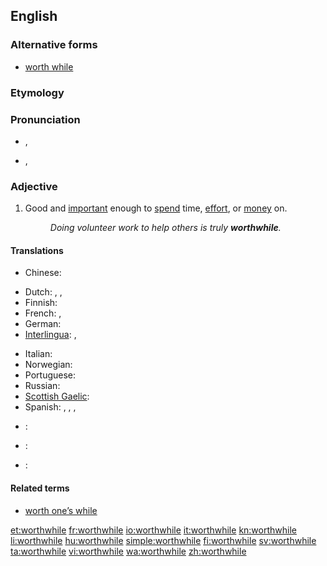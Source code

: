 ==English==

===Alternative forms===
* [[worth while]]

===Etymology===
{{compound|worth|while}}

===Pronunciation===
* {{a|UK|in accents with the [[wine-whine merger]]}} {{IPA|/wɜː(ɹ)θˈwaɪl/}}, {{SAMPA|/w3:(r)T"waIl/}}
* {{a|UK|in accents without the merger}} {{IPA|/wɜː(ɹ)θˈʍaɪl/}}, {{SAMPA|/w3:(r)T"WaIl/}}

===Adjective===
{{en-adj}}

# Good and [[important]] enough to [[spend]] time, [[effort]], or [[money]] on.
#: ''Doing volunteer work to help others is truly '''worthwhile'''.''

====Translations====
{{trans-top|good and important enough to spend time, effort, or money on}}
* Chinese:
*: {{trreq|Mandarin}}
* Dutch: {{t+|nl|de moeite lonend}}, {{t|nl|de moeite waard}}, {{t+|nl|waardevol}}
* Finnish: {{t-|fi|vaivan arvoinen}}
* French: {{t|fr|de valeur}}, {{t|fr|valant la peine}}
* German: {{t-|de|lohnend}}
* [[Interlingua]]: {{t|ia|de valor|xs=Interlingua}}, {{t|ia|que vale le pena|xs=Interlingua}}
{{trans-mid}}
* Italian: {{t+|it|che vale la pena}}
* Norwegian: {{t|no|umaken verd}}
* Portuguese: {{t|pt|vantajoso}}
* Russian: {{t|ru|стоящий|tr=stójaščij}}
* [[Scottish Gaelic]]: {{t-|gd|fiach|xs=Scottish Gaelic}}
* Spanish: {{t|es|de valor}}, {{t+|es|que vale la pena}}, {{t|es|que merece la pena}}, {{t|es|que compensa (el esfuerzo)}}
{{trans-bottom}}

{{checktrans-top}}
* {{ttbc|ko}}: {{t|ko|값지다|tr=gapjida|sc=Hang}}
* {{ttbc|no}}: {{t|no|verdifull}}
* {{ttbc|Swahili}}: {{t+|sw|dhamana|xs=Swahili}}
{{trans-bottom}}

====Related terms====
* [[worth one’s while]]

[[et:worthwhile]]
[[fr:worthwhile]]
[[io:worthwhile]]
[[it:worthwhile]]
[[kn:worthwhile]]
[[li:worthwhile]]
[[hu:worthwhile]]
[[simple:worthwhile]]
[[fi:worthwhile]]
[[sv:worthwhile]]
[[ta:worthwhile]]
[[vi:worthwhile]]
[[wa:worthwhile]]
[[zh:worthwhile]]